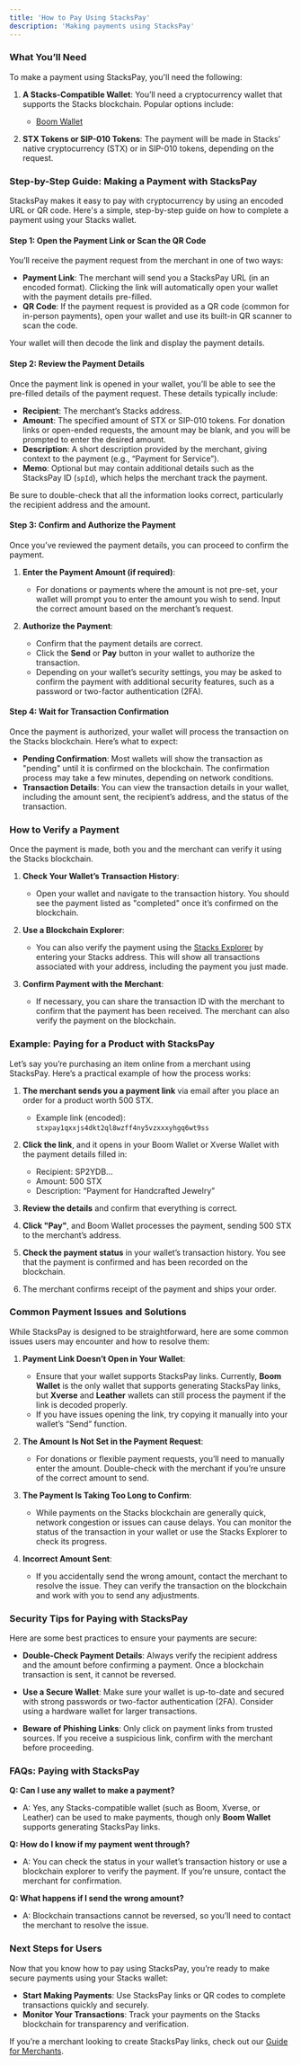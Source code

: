 ```yaml
---
title: 'How to Pay Using StacksPay'
description: 'Making payments using StacksPay'
---
```


### **What You’ll Need**

To make a payment using StacksPay, you'll need the following:

1. **A Stacks-Compatible Wallet**: You’ll need a cryptocurrency wallet that supports the Stacks blockchain. Popular options include:
   - [Boom Wallet](https://www.boomwallet.app)
   
2. **STX Tokens or SIP-010 Tokens**: The payment will be made in Stacks’ native cryptocurrency (STX) or in SIP-010 tokens, depending on the request.



### **Step-by-Step Guide: Making a Payment with StacksPay**

StacksPay makes it easy to pay with cryptocurrency by using an encoded URL or QR code. Here's a simple, step-by-step guide on how to complete a payment using your Stacks wallet.

#### **Step 1: Open the Payment Link or Scan the QR Code**

You’ll receive the payment request from the merchant in one of two ways:

- **Payment Link**: The merchant will send you a StacksPay URL (in an encoded format). Clicking the link will automatically open your wallet with the payment details pre-filled.
- **QR Code**: If the payment request is provided as a QR code (common for in-person payments), open your wallet and use its built-in QR scanner to scan the code.

Your wallet will then decode the link and display the payment details.



#### **Step 2: Review the Payment Details**

Once the payment link is opened in your wallet, you’ll be able to see the pre-filled details of the payment request. These details typically include:

- **Recipient**: The merchant’s Stacks address.
- **Amount**: The specified amount of STX or SIP-010 tokens. For donation links or open-ended requests, the amount may be blank, and you will be prompted to enter the desired amount.
- **Description**: A short description provided by the merchant, giving context to the payment (e.g., “Payment for Service”).
- **Memo**: Optional but may contain additional details such as the StacksPay ID (`spId`), which helps the merchant track the payment.

Be sure to double-check that all the information looks correct, particularly the recipient address and the amount.



#### **Step 3: Confirm and Authorize the Payment**

Once you’ve reviewed the payment details, you can proceed to confirm the payment.

1. **Enter the Payment Amount (if required)**:
   - For donations or payments where the amount is not pre-set, your wallet will prompt you to enter the amount you wish to send. Input the correct amount based on the merchant’s request.

2. **Authorize the Payment**:
   - Confirm that the payment details are correct.
   - Click the **Send** or **Pay** button in your wallet to authorize the transaction.
   - Depending on your wallet’s security settings, you may be asked to confirm the payment with additional security features, such as a password or two-factor authentication (2FA).



#### **Step 4: Wait for Transaction Confirmation**

Once the payment is authorized, your wallet will process the transaction on the Stacks blockchain. Here’s what to expect:

- **Pending Confirmation**: Most wallets will show the transaction as "pending" until it is confirmed on the blockchain. The confirmation process may take a few minutes, depending on network conditions.
- **Transaction Details**: You can view the transaction details in your wallet, including the amount sent, the recipient’s address, and the status of the transaction.



### **How to Verify a Payment**

Once the payment is made, both you and the merchant can verify it using the Stacks blockchain.

1. **Check Your Wallet’s Transaction History**:
   - Open your wallet and navigate to the transaction history. You should see the payment listed as "completed" once it’s confirmed on the blockchain.
   
2. **Use a Blockchain Explorer**:
   - You can also verify the payment using the [Stacks Explorer](https://explorer.stacks.co) by entering your Stacks address. This will show all transactions associated with your address, including the payment you just made.

3. **Confirm Payment with the Merchant**:
   - If necessary, you can share the transaction ID with the merchant to confirm that the payment has been received. The merchant can also verify the payment on the blockchain.



### **Example: Paying for a Product with StacksPay**

Let’s say you’re purchasing an item online from a merchant using StacksPay. Here’s a practical example of how the process works:

1. **The merchant sends you a payment link** via email after you place an order for a product worth 500 STX.
   - Example link (encoded): `stxpay1qxxjs4dkt2ql8wzff4ny5vzxxxyhgq6wt9ss`
   
2. **Click the link**, and it opens in your Boom Wallet or Xverse Wallet with the payment details filled in:
   - Recipient: SP2YDB...
   - Amount: 500 STX
   - Description: “Payment for Handcrafted Jewelry”
   
3. **Review the details** and confirm that everything is correct.
   
4. **Click "Pay"**, and Boom Wallet processes the payment, sending 500 STX to the merchant’s address.

5. **Check the payment status** in your wallet’s transaction history. You see that the payment is confirmed and has been recorded on the blockchain.

6. The merchant confirms receipt of the payment and ships your order.



### **Common Payment Issues and Solutions**

While StacksPay is designed to be straightforward, here are some common issues users may encounter and how to resolve them:

1. **Payment Link Doesn’t Open in Your Wallet**:
   - Ensure that your wallet supports StacksPay links. Currently, **Boom Wallet** is the only wallet that supports generating StacksPay links, but **Xverse** and **Leather** wallets can still process the payment if the link is decoded properly.
   - If you have issues opening the link, try copying it manually into your wallet’s “Send” function.

2. **The Amount Is Not Set in the Payment Request**:
   - For donations or flexible payment requests, you’ll need to manually enter the amount. Double-check with the merchant if you’re unsure of the correct amount to send.

3. **The Payment Is Taking Too Long to Confirm**:
   - While payments on the Stacks blockchain are generally quick, network congestion or issues can cause delays. You can monitor the status of the transaction in your wallet or use the Stacks Explorer to check its progress.

4. **Incorrect Amount Sent**:
   - If you accidentally send the wrong amount, contact the merchant to resolve the issue. They can verify the transaction on the blockchain and work with you to send any adjustments.



### **Security Tips for Paying with StacksPay**

Here are some best practices to ensure your payments are secure:

- **Double-Check Payment Details**: Always verify the recipient address and the amount before confirming a payment. Once a blockchain transaction is sent, it cannot be reversed.
  
- **Use a Secure Wallet**: Make sure your wallet is up-to-date and secured with strong passwords or two-factor authentication (2FA). Consider using a hardware wallet for larger transactions.

- **Beware of Phishing Links**: Only click on payment links from trusted sources. If you receive a suspicious link, confirm with the merchant before proceeding.



### **FAQs: Paying with StacksPay**

**Q: Can I use any wallet to make a payment?**
- A: Yes, any Stacks-compatible wallet (such as Boom, Xverse, or Leather) can be used to make payments, though only **Boom Wallet** supports generating StacksPay links.

**Q: How do I know if my payment went through?**
- A: You can check the status in your wallet’s transaction history or use a blockchain explorer to verify the payment. If you’re unsure, contact the merchant for confirmation.

**Q: What happens if I send the wrong amount?**
- A: Blockchain transactions cannot be reversed, so you’ll need to contact the merchant to resolve the issue.



### **Next Steps for Users**

Now that you know how to pay using StacksPay, you’re ready to make secure payments using your Stacks wallet:

- **Start Making Payments**: Use StacksPay links or QR codes to complete transactions quickly and securely.
- **Monitor Your Transactions**: Track your payments on the Stacks blockchain for transparency and verification.
  
If you’re a merchant looking to create StacksPay links, check out our [Guide for Merchants](#how-to-use-stacks-pay-as-a-merchant).
